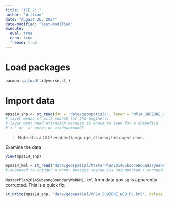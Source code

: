 ```yaml
---
title: "ICE 2: "
author: "William"
date: "August 26, 2024"
date-modified: "last-modified"
execute: 
  eval: true
  echo: true
  freeze: true
---
```


# Load packages

```r
pacman::p_load(tidyverse,sf,)
```

# Import data

```r
mpsz14_shp <- st_read(dsn = 'data/geospatial/', layer = 'MP14_SUBZONE_WEB_PL')
# layer means sf will search for the engine(?)
# layer wont need extension because it knows to seek for a shapefile
#'<-' or '=' works on windows+macOS
```

> Note: R is a OOP enabled language, sf being the object class

Examine the data

```r
View(mpsz14_shp)
```

```r
mpsz14_kml = st_read('data/geospatial/MasterPlan2014SubzoneBoundaryWebKML.kml')
# supposed to trigger a error message saying its unsupported / corrupted
```

`MasterPlan2014SubzoneBoundaryWebKML.kml` from data.gov.sg is apparently corrupted. This is a quick fix:

```r
st_write(mpsz14_shp, 'data/geospatial/MP14_SUBZONE_WEB_PL.kml', delete_dsn = TRUE)
```
